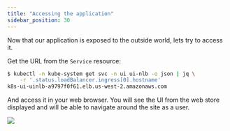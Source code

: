 ```yaml
---
title: "Accessing the application"
sidebar_position: 30
---
```


Now that our application is exposed to the outside world, lets try to access it.

Get the URL from the `Service` resource:

```bash
$ kubectl -n kube-system get svc -n ui ui-nlb -o json | jq \
    -r '.status.loadBalancer.ingress[0].hostname'
k8s-ui-uinlb-a9797f0f61.elb.us-west-2.amazonaws.com
```

And access it in your web browser. You will see the UI from the web store displayed and will be able to navigate around the site as a user.

<browser url='http://k8s-ui-uinlb-a9797f0f61.elb.us-west-2.amazonaws.com'>
<img src="https://github.com/niallthomson/microservices-demo/raw/master/docs/images/screenshot.png"/>
</browser>
